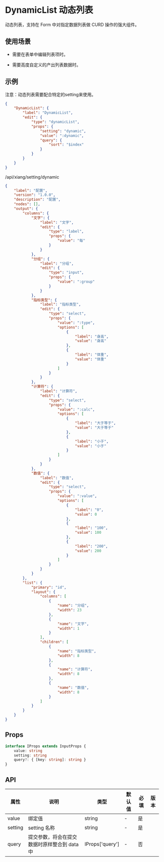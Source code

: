 # DynamicList 动态列表

动态列表，支持在 Form 中对指定数据列表做 CURD 操作的强大组件。

## 使用场景

- 需要在表单中编辑列表项时。

- 需要高度自定义的产出列表数据时。

## 示例

<Notice type='warning'>注意：动态列表需要配合特定的setting来使用。</Notice>

```json
{
	"DynamicList": {
		"label": "DynamicList",
		"edit": {
			"type": "dynamicList",
			"props": {
				"setting": "dynamic",
				"value": ":dynamic",
				"query": {
					"sort": "$index"
				}
			}
		}
	}
}
```

/api/xiang/setting/dynamic

```json
{
	"label": "配置",
	"version": "1.0.0",
	"description": "配置",
	"nodes": [],
	"output": {
		"columns": {
			"文字": {
				"label": "文字",
				"edit": {
					"type": "label",
					"props": {
						"value": "每"
					}
				}
			},
			"分组": {
				"label": "分组",
				"edit": {
					"type": "input",
					"props": {
						"value": ":group"
					}
				}
			},
			"指标类型": {
				"label": "指标类型",
				"edit": {
					"type": "select",
					"props": {
						"value": ":type",
						"options": [
							{
								"label": "身高",
								"value": "身高"
							},
							{
								"label": "体重",
								"value": "体重"
							}
						]
					}
				}
			},
			"计算符": {
				"label": "计算符",
				"edit": {
					"type": "select",
					"props": {
						"value": ":calc",
						"options": [
							{
								"label": "大于等于",
								"value": "大于等于"
							},
							{
								"label": "小于",
								"value": "小于"
							}
						]
					}
				}
			},
			"数值": {
				"label": "数值",
				"edit": {
					"type": "select",
					"props": {
						"value": ":value",
						"options": [
							{
								"label": "0",
								"value": 0
							},
							{
								"label": "100",
								"value": 100
							},
							{
								"label": "200",
								"value": 200
							}
						]
					}
				}
			}
		},
		"list": {
			"primary": "id",
			"layout": {
				"columns": [
					{
						"name": "分组",
						"width": 23
					},
					{
						"name": "文字",
						"width": 1
					}
				],
				"children": [
					{
						"name": "指标类型",
						"width": 8
					},
					{
						"name": "计算符",
						"width": 8
					},
					{
						"name": "数值",
						"width": 8
					}
				]
			}
		}
	}
}
```

## Props

```ts
interface IProps extends InputProps {
	value: string
	setting: string
	query?: { [key: string]: string }
}
```

## API

| 属性    | 说明                                         | 类型            | 默认值 | 必填 | 版本 |
| ------- | -------------------------------------------- | --------------- | ------ | ---- | ---- |
| value   | 绑定值                                       | string          | -      | 是   |      |
| setting | setting 名称                                 | string          | -      | 是   |      |
| query   | 提交参数，将会在提交数据时原样整合到 data 中 | IProps['query'] | -      | 否   |      |
